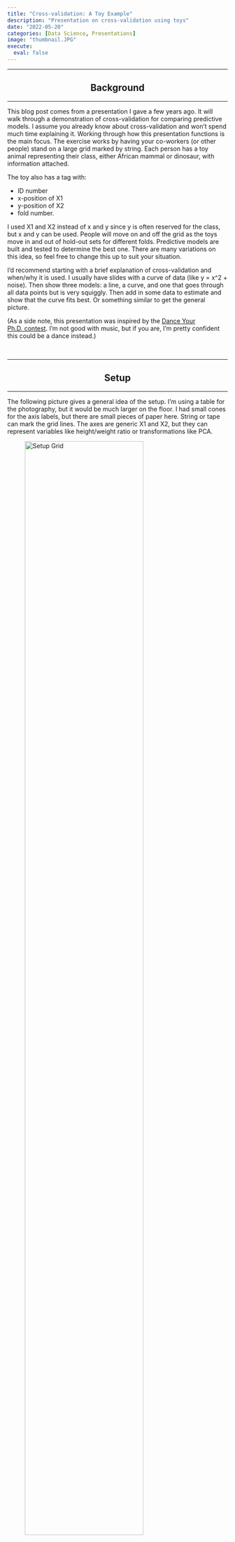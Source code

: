 ```yaml
---
title: "Cross-validation: A Toy Example"
description: "Presentation on cross-validation using toys"
date: "2022-05-20"
categories: [Data Science, Presentations]
image: "thumbnail.JPG"
execute: 
  eval: false
---
```


<hr>
<center><h2>Background</h2></center>
<hr>

This blog post comes from a presentation I gave a few years ago. It will walk through a demonstration of cross-validation for comparing predictive models. I assume you already know about cross-validation and won't spend much time explaining it. Working through how this presentation functions is the main focus.
The exercise works by having your co-workers (or other people) stand on a large grid marked by string. Each person has a toy animal representing their class, either African mammal or dinosaur, with information attached. 

The toy also has a tag with:

* ID number
* x-position of X1
* y-position of X2
* fold number. 

I used X1 and X2 instead of x and y since y is often reserved for the class, but x and y can be used. People will move on and off the grid as the toys move in and out of hold-out sets for different folds. Predictive models are built and tested to determine the best one. There are many variations on this idea, so feel free to change this up to suit your situation.

I'd recommend starting with a brief explanation of cross-validation and when/why it is used. I usually have slides with a curve of data (like y = x^2 + noise). Then show three models: a line, a curve, and one that goes through all data points but is very squiggly. Then add in some data to estimate and show that the curve fits best. Or something similar to get the general picture.

(As a side note, this presentation was inspired by the [Dance Your Ph.D. contest](https://en.wikipedia.org/wiki/Dance_Your_Ph.D.). I'm not good with music, but if you are, I'm pretty confident this could be a dance instead.)

<br>
<hr>
<center><h2>Setup</h2></center>
<hr>

The following picture gives a general idea of the setup. I'm using a table for the photography, but it would be much larger on the floor. I had small cones for the axis labels, but there are small pieces of paper here. String or tape can mark the grid lines. The axes are generic X1 and X2, but they can represent variables like height/weight ratio or transformations like PCA. 

![Setup Grid](set_up.JPG){width="80%" height="80%"}

The exercise aims to create models using ribbons, to separate the mammals from dinosaurs. The ribbons are different lengths to represent the different flexibility of models. Then, we'll test each of the models using cross-validation to estimate how well each one would perform on new data.

I created test data sets to determine the toys' positions and folds until I got some with the desired attributes. I used twelve animals, but your number will depend on the people you have. There are three folds and three models. Each fold has four animals, two mammals and two dinosaurs. The three models are a straight line, a curve, and a squiggle. I wanted some variety with accuracy, none of the models to be perfect, and have Model 2 to be the best. I created a decision boundary of a curve to get started. All animals are positioned on integers, with African mammals on the left/below the curve and dinosaurs on the right/above. Then I sampled data sets until I got some with the desired properties, compared them, and chose one with nice images. You can see the [code in this repo](https://github.com/WilliamTylerBradley/cross-validation-example).

<br>
<hr>
<center><h2>Full Data Set</h2></center>
<hr>

The following images show a graphic of the data and a picture of the toys in place. In the graphic, mammals are yellow while dinosaurs are green. The toys are in place based on their tag's information. The tea towel holds the assessment data. People can just walk off the grid to any place in real life. For this blogpost, graphics on the left would be displayed during the presentation to guide the exercise, while the pictures on the right show the physical experience.

::: {layout-ncol=2}
![Full Data Set - Graphic](ids.png)

![Full Data Set - Picture](full_pop.JPG)
:::

<br>
<hr>
<center><h2>Folds and Models</h2></center>
<hr>

The next image shows which animals are in each fold. This image shows when people should move off the grid. The fold IDs are also on the tag attached to each toy.

![Folds Identification](folds.png)

## Fold 1

So to set up the first fold, people with a fold ID of 1 move off the grid. These people are in the assessment set while everyone else is in the analysis set. (Sometimes called validation and training set.)

::: {layout-ncol=2}
![Fold 1 - Graphic](fold_1_analysis.png)

![Fold 1 - Picture](fold_1_analysis_pic.JPG)
:::

## Fold 1 - Model 1

For Model 1, we have a piece of ribbon that stretches to a line across the grid. For this model, the ribbon is always a straight line. The analysis set people attempt to set the line down to separate the mammals from the dinosaurs. In this case, a straight line cannot separate the animals. So, the elephant in the bottom right corner ends up on the wrong side. The graphic displays the error with a green on the outside (labeled as a dinosaur) and yellow on the inside (actually a mammal) dot. For the graphics, dots with two colors are mismatches. 

::: {layout-ncol=2}
![Fold 1 - Analysis Set - Model 1 - Graphic](fold_1_analysis_model_1.png)

![Fold 1 - Analysis Set - Model 1 - Picture](fold_1_analysis_model_1_pic.JPG)
:::

It's important to emphasize the analysis set doesn't know about the assessment set. This way, people don't try to remember where they were to improve accuracy. Driving home this point really helped explain the importance of cross-validation and how it estimates model performance on unseen data.

We bring the people in the hold-out area back onto the grid for the assessment set. The ribbon marking the model stays in place. For my presentation, I kept everyone on the grid. But for the pictures, it was easier to see the results by moving the analysis set out of the way. In the end, the model mislabels one of the dinosaurs because it's on the wrong side. Its dot is two colors, and the toy is knocked over. 

::: {layout-ncol=2}
![Fold 1 - Assessment Set - Model 1 - Graphic](fold_1_assessment_model_1.png)

![Fold 1 - Assessment Set - Model 1 - Picture](fold_1_assessment_model_1_pic.JPG)
:::

## Fold 2

The people in fold 2 move off the grid for the next step. Then a straight line model is built.

::: {layout-ncol=2}
![Fold 2 - Graphic](fold_2_analysis.png)

![Fold 2 - Picture](fold_2_analysis_pic.JPG)
:::

## Fold 2 - Model 1

In this example, the model built by code mismarks the dinosaur in the model. I choose to move the model and correct it for the picture. In an actual presentation, people will move these however they want. So they are unlikely to match the computer result every time. You can either keep track of both results or only focus on the computer output.

::: {layout-ncol=2}
![Fold 2 - Assessment Set - Model 1 - Graphic](fold_2_analysis_model_1.png)

![Fold 2 - Assessment Set - Model 1 - Picture](fold_2_analysis_model_1_pic.JPG)
:::

When we add back in the assessment set, two errors occur: the giraffe in the top left and a dinosaur towards the bottom right.

::: {layout-ncol=2}
![Fold 2 - Analysis Set - Model 1 - Graphic](fold_2_assessment_model_1.png)

![Fold 2 - Analysis Set - Model 1 - Picture](fold_2_assessment_model_1_pic.JPG)
:::

## Fold 3

Fold 3 repeats the same action with the last set of people.

::: {layout-ncol=2}
![Fold 3 - Graphic](fold_3_analysis.png)

![Fold 3 - Picture](fold_3_analysis_pic.JPG)
:::

## Fold 3 - Model 1

We end up building a model again. This time everyone in the analysis set can be labeled correctly, but we'll miss the elephant in the bottom right of the assessment set.

::: {layout-ncol=2}
![Fold 3 - Assessment Set - Model 1 - Graphic](fold_3_analysis_model_1.png)

![Fold 3 - Assessment Set - Model 1 - Picture](fold_3_analysis_model_1_pic.JPG)
:::

::: {layout-ncol=2}
![Fold 3 - Analysis Set - Model 1 - Graphic](fold_3_assessment_model_1.png)

![Fold 3 - Analysis Set - Model 1 - Picture](fold_3_assessment_model_1_pic.JPG)
:::

## Fold 1 - Model 2

This set will mirror the first part of the exercise but use a different model. The new model is a longer piece of ribbon that can have a slight curve. Apart from that, everything is the same.

::: {layout-ncol=2}
![Fold 1 - Assessment Set - Model 2 - Graphic](fold_1_analysis_model_2.png)

![Fold 1 - Assessment Set - Model 2 - Picture](fold_1_analysis_model_2_pic.JPG)
:::

::: {layout-ncol=2}
![Fold 1 - Analysis Set - Model 2 - Graphic](fold_1_assessment_model_2.png)

![Fold 1 - Analysis Set - Model 2 - Picture](fold_1_assessment_model_2_pic.JPG)
:::

For fold 1, we finally get an analysis set and an assessment set with 100% accuracy. This shows that adding some complexity to the model can help.

## Fold 2 - Model 2

This follows the same pattern as the previous fold.

::: {layout-ncol=2}
![Fold 2 - Assessment Set - Model 2 - Graphic](fold_2_analysis_model_2.png)

![Fold 2 - Assessment Set - Model 2 - Picture](fold_2_analysis_model_2_pic.JPG)
:::

::: {layout-ncol=2}
![Fold 2 - Analysis Set - Model 2 - Graphic](fold_2_assessment_model_2.png)

![Fold 2 - Analysis Set - Model 2 - Picture](fold_2_assessment_model_2_pic.JPG)
:::

## Fold 3 - Model 2

In this fold, we do have an error in the assessment set. I like to see at least one error for each model to demonstrate that it can be impossible to get everything correct.

::: {layout-ncol=2}
![Fold 3 - Assessment Set - Model 2 - Graphic](fold_3_analysis_model_2.png)

![Fold 3 - Assessment Set - Model 2 - Picture](fold_3_analysis_model_2_pic.JPG)
:::

::: {layout-ncol=2}
![Fold 3 - Analysis Set - Model 2 - Graphic](fold_3_assessment_model_2.png)

![Fold 3 - Analysis Set - Model 2 - Picture](fold_3_assessment_model_2_pic.JPG)
:::

## Fold 1 - Model 3

We have the longest ribbon for the most flexible model for the final model. The exercise follows the previous steps.

::: {layout-ncol=2}
![Fold 1 - Assessment Set - Model 3 - Graphic](fold_1_analysis_model_3.png)

![Fold 1 - Assessment Set - Model 3 - Picture](fold_1_analysis_model_3_pic.JPG)
:::

::: {layout-ncol=2}
![Fold 1 - Analysis Set - Model 3 - Graphic](fold_1_assessment_model_3.png)

![Fold 1 - Analysis Set - Model 3 - Picture](fold_1_assessment_model_3_pic.JPG)
:::

## Fold 2 - Model 3

::: {layout-ncol=2}
![Fold 2 - Assessment Set - Model 3 - Graphic](fold_2_analysis_model_3.png)

![Fold 2 - Assessment Set - Model 3 - Picture](fold_2_analysis_model_3_pic.JPG)
:::

::: {layout-ncol=2}
![Fold 2 - Analysis Set - Model 3 - Graphic](fold_2_assessment_model_3.png)

![Fold 2 - Analysis Set - Model 3 - Picture](fold_2_assessment_model_3_pic.JPG)
:::

## Fold 3 - Model 3

There is more room for the final model to move the ribbon. The flexibility can create new patterns that don't capture the data as well.

::: {layout-ncol=2}
![Fold 3 - Assessment Set - Model 3 - Graphic](fold_3_analysis_model_3.png)

![Fold 3 - Assessment Set - Model 3 - Picture](fold_3_analysis_model_3_pic.JPG)
:::

::: {layout-ncol=2}
![Fold 3 - Analysis Set - Model 3 - Graphic](fold_3_assessment_model_3.png)

![Fold 3 - Analysis Set - Model 3 - Picture](fold_3_assessment_model_3_pic.JPG)
:::

<br>
<hr>
<center><h2>Overall Accuracy</h2></center>
<hr>

We can wrap up the exercise by looking at the models' overall accuracy. For this setup, Model 2 performed the best. This outcome shows that having some flexibility can fit the data better, but adding too much complexity to the model can hurt.

![Accuracy Results](accuracy_table.png){height="80%"}

<hr>

The last topic to mention is the toys used. I got African mammals and dinosaurs because they were at the store near me, but I think it's a great combination. Most people know enough about them to have a conversation on variables that can help separate them. At the same time, it's not a serious or business-related topic. So, it's more interesting than just using colored points, but you can also avoid people getting too caught up in the weeds. Feel free to change it to whatever you want.